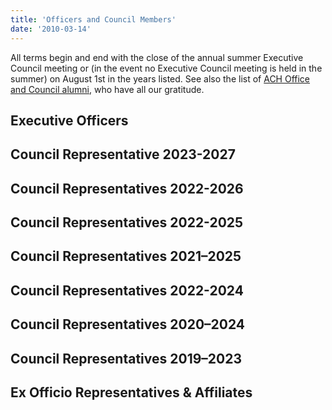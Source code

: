 ```yaml
---
title: 'Officers and Council Members'
date: '2010-03-14'
---
```


All terms begin and end with the close of the annual summer Executive Council meeting or (in the event no Executive Council meeting is held in the summer) on August 1st in the years listed. See also the list of [ACH Office and Council alumni](/about/alumni/), who have all our gratitude.

## Executive Officers

<div className="officer-container not-prose">
  <Officer
    name="Roopika Risam"
    imageSrc="roopika-risam"
    position="Co-President"
    affiliation="Salem State University"
    website="http://roopikarisam.com"
    email="rrisam@salemstate.edu"
  />
  
  <Officer
    name="Quinn Dombrowski"
    imageSrc="quinn-dombrowski"
    position="Co-President"
    affiliation="Stanford University"
    email="qad@stanford.edu"
  />
  
  <Officer
    name="Lauren Tilton"
    imageSrc="lauren-tilton"
    position="Co-Vice President/Co-President-Elect"
    affiliation="University of Richmond"
    website="http://laurentilton.com/"
    email="ltilton@richmond.edu"
  />
  
  <Officer
    name="Andrew Janco"
    imageSrc="andrew-janco"
    position="Co-Vice President/Co-President-Elect"
    affiliation="University of Pennsylvania Libraries"
    website="https://apjan.co"
    email="apjanco@upenn.edu"
  />
  
  <Officer
    name="Amanda Wyatt Visconti"
    imageSrc="amanda-visconti"
    position="Secretary"
    affiliation="University of Virginia"
    website="http://amandavisconti.com"
    email="visconti@virginia.edu"
  />
  
  <Officer
    name="Tanya Clement"
    imageSrc="tanya-clement"
    position="Treasurer"
    affiliation="University of Texas"
    website="http://tanyaclement.org"
    email="tclement@utexas.edu"
  />
  
  <Officer
    name="Sarah Potvin"
    imageSrc="sarah-potvin"
    position="Deputy Treasurer"
    affiliation="Texas A&M University"
    email="spotvin@tamu.edu"
  />
  
  <Officer
    name="Jewon Woo"
    imageSrc="jewon-woo"
    position="Communications Officer"
    affiliation="Lorain County Community College"
    email="jwoowinter@gmail.com"
  />
</div>

## Council Representative 2023-2027
<div className="officer-container not-prose">
  <Officer
    name="Dorothy Berry"
  />
  
  <Officer
    name="Sylvia Fernández Quintanilla"
    imageSrc="sylvia-fernandez-quintanilla"
    affiliation="Public and Digital Humanities Assistant Professor, University of Texas at San Antonio"
    email="sferna109@gmail.com"
    twitter="sferna109"
  />
  
  <Officer
    name="Lauren F. Klein"
  />
</div>

## Council Representatives 2022-2026

<div className="officer-container not-prose">
  <Officer
    name="Eduard Arriaga"
    imageSrc="eduard-arriaga"
    affiliation="Clark University"
    email="earriaga@clarku.edu"
  />
  
  <Officer
    name="Liz Grumbach"
    imageSrc="liz-grumbach"
    affiliation="Arizona State University"
    email="egrumbac@asu.edu"
  />
  
  <Officer
    name="Katina Rogers"
    imageSrc="katina-rogers"
    affiliation="Inkcap Consulting"
    website="http://katinarogers.co"
    email="katina@inkcapconsulting.com"
  />
</div>

## Council Representatives 2022-2025

<div className="officer-container not-prose">
  <Officer
    name="Pamella Lach"
    imageSrc="pamella-lach"
    affiliation="San Diego State University"
    email="plach@sdsu.edu"
  />
</div>

## Council Representatives 2021–2025

<div className="officer-container not-prose">
  <Officer
    name="Lorena Gauthereau"
    imageSrc="lorena-gauthereau"
    affiliation="Digital Programs Manager and Lecturer, University of Houston"
    website="https://lorenagauthereau.wordpress.com/"
    email="lgauthereau@uh.edu"
  />
  
  <Officer
    name="Jennifer Isasi"
    imageSrc="jennifer-isasi"
    affiliation="Director of the Digital Liberal Arts Research Initiative, Pennsylvania State University"
    website="https://jenniferisasi.github.io"
    email="jisasi@psu.edu"
  />
</div>

## Council Representatives 2022-2024

<div className="officer-container not-prose">
  <Officer
    name="Jim McGrath"
    email="jimmcgrath.us@gmail.com"
  />
</div>

## Council Representatives 2020–2024

<div className="officer-container not-prose">
  <Officer
    name="Caitlin Pollock"
    imageSrc="caitlin-pollock"
    affiliation="Digital Scholarship Specialist, University of Michigan Library"
    email="pollockc@umich.edu"
  />
  
  <Officer
    name="Jewon Woo"
    imageSrc="jewon-woo"
    affiliation="Lorain County Community College"
    email="jwoowinter@gmail.com"
  />
</div>

## Council Representatives 2019–2023

<div className="officer-container not-prose">
  <Officer
    name="Anna E. Kijas"
    imageSrc="anna-kijas"
    affiliation="Head, Lilly Music Library and Music Librarian"
    website="http://annakijas.com"
    email="anna.kijas@tufts.edu"
  />
  
  <Officer
    name="Zoe LeBlanc"
    imageSrc="zoe-leblanc"
    affiliation="Scholars’ Lab (University of Virginia Library) and Department of History, Vanderbilt University"
    website="http://zoeleblanc.com"
    email="zgleblanc@gmail.com"
  />
  
  <Officer
    name="Rebecca Sutton Koeser"
    imageSrc="rebecca-koeser"
    affiliation="Lead Developer, Center for Digital Humanities at Princeton"
    website="https://rlskoeser.github.io/"
    email="rkoeser@princeton.edu"
  />
</div>

## Ex Officio Representatives &amp; Affiliates

<div className="officer-container not-prose">
  <Officer
    name="Kathleen Fitzpatrick"
    imageSrc="kathleen-fitzpatrick"
    position="Past President (ex officio 2022-2023)"
    affiliation="Michigan State University"
    website="http://kfitz.info"
    email="kfitz@kfitz.info"
  />
  
  <Officer
    name="Vika Zafrin"
    imageSrc="vika-zafrin"
    position="Secretary Emerita/Past Secretary (ex officio 2022-2023)"
    affiliation="Akamai Technologies"
    email="vzafrin@wordsend.org"
  />
  
  <Officer
    name="Julia Flanders"
    imageSrc="julia-flanders"
    position="Digital Humanities Quarterly Editor"
    affiliation="Northeastern University"
    email="j.flanders@northeastern.edu"
  />
  
  <Officer
    name="Brandon Walsh"
    imageSrc="brandon-walsh"
    position="MLA Affiliate"
    affiliation="Head of Student Programs, Scholars’ Lab (University of Virginia Library)"
    website="http://walshbr.com"
    email="walsh@virginia.edu"
  />
  
  <Officer
    name="Anne Cong-Huyen"
    imageSrc="anne-cong-huyen"
    position="American Studies Association, DH Caucus Affiliate"
    affiliation="University of Michigan"
    website="https://anitaconchita.org/"
    email="annech@umich.edu"
  />
  
  <Officer
    name="Jeri Wieringa"
    imageSrc="jeri-wieringa"
    position="American Historical Association Affiliate"
    affiliation="University of Alabama"
    website="https://jeriwieringa.com/"
    email="jewieringa@ua.edu"
  />
</div>